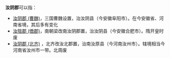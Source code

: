 '''汝阴郡'''可以指：
*[[汝阴郡_(曹魏)|汝阴郡 (曹魏)]]，三国曹魏设置，治汝阴县（今安徽阜阳市）。在今安徽省、河南省境，其后多有变化
*[[汝陰郡_(僑郡)|汝陰郡 (僑郡)]]，南朝梁改南汝阴郡置，治汝阴县（今安徽合肥市）。隋开皇时废
*[[汝阴郡_(北齐)|汝阴郡 (北齐)]] ，北齐改汝北郡置，治南汝原县（今河南汝州市）。辖境相当今河南省汝州市一带。北周废

{{Disambig|cat=三字中国郡名消歧义|R}}